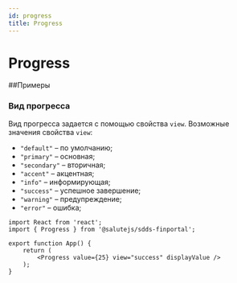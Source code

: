 ```yaml
---
id: progress
title: Progress
---
```



# Progress
<Description name="Progress" />
<PropsTable name="Progress" exclude={['css']} />

##Примеры

### Вид прогресса
Вид прогресса задается с помощью свойства `view`. Возможные значения свойства `view`:
+ `"default"` – по умолчанию;
+ `"primary"` – основная;
+ `"secondary"` – вторичная;
+ `"accent"` – акцентная;
+ `"info"` – информирующая;
+ `"success"` – успешное завершение;
+ `"warning"` – предупреждение;
+ `"error"` – ошибка;

```tsx live
import React from 'react';
import { Progress } from '@salutejs/sdds-finportal';

export function App() {
    return (
        <Progress value={25} view="success" displayValue />
    );
}
```
